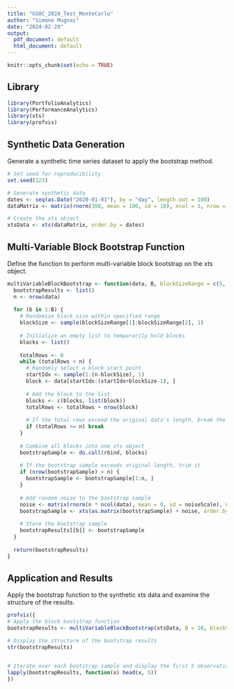 ---
title: "GSOC_2024_Test_MonteCarlo"
author: "Simone Mugnai"
date: "2024-02-29"
output:
  pdf_document: default
  html_document: default
---

```{r setup, include=FALSE}
knitr::opts_chunk$set(echo = TRUE)
```

## Library

```{r}
library(PortfolioAnalytics)
library(PerformanceAnalytics)
library(xts)
library(profvis)

```

## Synthetic Data Generation
Generate a synthetic time series dataset to apply the bootstrap method.

```{r}
# Set seed for reproducibility
set.seed(123)

# Generate synthetic data
dates <- seq(as.Date("2020-01-01"), by = "day", length.out = 100)
dataMatrix <- matrix(rnorm(300, mean = 100, sd = 10), ncol = 3, nrow = 100)

# Create the xts object
xtsData <- xts(dataMatrix, order.by = dates)

```


## Multi-Variable Block Bootstrap Function
Define the function to perform multi-variable block bootstrap on the xts object.

```{r}
multiVariableBlockBootstrap <- function(data, B, blockSizeRange = c(5, 20), noiseScale = 0.1) {
  bootstrapResults <- list()
  n <- nrow(data)
  
  for (b in 1:B) {
    # Randomize block size within specified range
    blockSize <- sample(blockSizeRange[1]:blockSizeRange[2], 1)
    
    # Initialize an empty list to temporarily hold blocks
    blocks <- list()
    
    totalRows <- 0
    while (totalRows < n) {
      # Randomly select a block start point
      startIdx <- sample(1:(n-blockSize), 1)
      block <- data[startIdx:(startIdx+blockSize-1), ]
      
      # Add the block to the list
      blocks <- c(blocks, list(block))
      totalRows <- totalRows + nrow(block)
      
      # If the total rows exceed the original data's length, break the loop
      if (totalRows >= n) break
    }
    
    # Combine all blocks into one xts object
    bootstrapSample <- do.call(rbind, blocks)
    
    # If the bootstrap sample exceeds original length, trim it
    if (nrow(bootstrapSample) > n) {
      bootstrapSample <- bootstrapSample[1:n, ]
    }
    
    # Add random noise to the bootstrap sample
    noise <- matrix(rnorm(n * ncol(data), mean = 0, sd = noiseScale), nrow = n, ncol = ncol(data))
    bootstrapSample <- xts(as.matrix(bootstrapSample) + noise, order.by=index(bootstrapSample))
    
    # Store the bootstrap sample
    bootstrapResults[[b]] <- bootstrapSample
  }
  
  return(bootstrapResults)
}

```

## Application and Results
Apply the bootstrap function to the synthetic xts data and examine the structure of the results.


```{r}
profvis({
# Apply the block bootstrap function
bootstrapResults <- multiVariableBlockBootstrap(xtsData, B = 10, blockSizeRange = c(5, 20), noiseScale = 0.1)

# Display the structure of the bootstrap results
str(bootstrapResults)


# Iterate over each bootstrap sample and display the first 5 observations for each block
lapply(bootstrapResults, function(x) head(x, 5))
})
```

